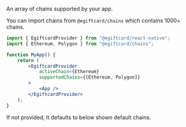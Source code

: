 
An array of chains supported by your app.

You can import chains from `@egiftcard/chains` which contains 1000+ chains.

```jsx
import { EgiftcardProvider } from "@egiftcard/react-native";
import { Ethereum, Polygon } from "@egiftcard/chains";

function MyApp() {
	return (
		<EgiftcardProvider
			activeChain={Ethereum}
			supportedChains={[Ethereum, Polygon]}
		>
			<App />
		</EgiftcardProvider>
	);
}
```

If not provided, It defaults to below shown default chains.

<DefaultChainsMDX />
